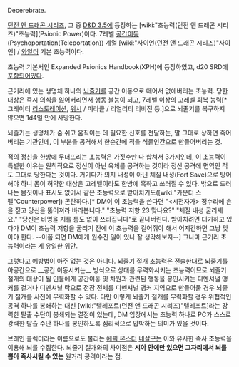 Decerebrate.

[[던전 앤 드래곤 시리즈]], 그 중 [[D&D 3.5]]에 등장하는 [wiki:"초능력(던전 앤 드래곤 시리즈)"초능력](Psionic Power)이다.
7레벨 [[공간이동]](Psychoportation(Teleportation)) 계열 [wiki:"사이언(던전 앤 드래곤 시리즈)"사이언] / [[와일더]] 기본 초능력이다. 

초능력 기본서인 Expanded Psionics Handbook(XPH)에 등장하였고, d20 SRD에 [http://www.d20srd.org/srd/psionic/powers/decerebrate.htm 포함되어있다].

근거리에 있는 생명체 하나의 [[뇌]]줄기를 공간 이동으로 떼어서 없애버리는 초능력. 당한 대상은 즉시 의식을 잃어버리면서 행동 불능이 되고, 7레벨 이상의 고레벨 회복 능력[* 그레이터 [[리스토레이션]], [[위시]] / 미라클 / 리얼리티 리비전 등.]으로 뇌줄기를 복구하지 않으면 1d4일 안에 사망한다.

뇌줄기는 생명체가 숨 쉬고 움직이는 데 필요한 신호를 전달하는, 말 그대로 상하면 죽어버리는 기관인데, 이 부분을 공격해서 한순간에 적을 식물인간으로 만들어버리는 것. 

적의 정신을 한방에 무너뜨리는 초능력은 가짓수만 다 합쳐서 3가지인데, 이 초능력이 특별한 이유는 원칙적으로 정신이 아닌 육체를 공격하는 것이라 정신 공격에 면역인 적도 그대로 당한다는 것이다. 거기다가 의지 내성이 아닌 체질 내성(Fort Save)으로 방어해야 하니 몸이 허약한 대상은 고레벨이라도 한방에 훅하고 쓰러질 수 있다. 밖으로 드러나는 몸짓이나 표시도 없어서 같은 초능력으로 받아치기도([wiki:"카운터 스펠"Counterpower]) 곤란하다.[* DM이 이 초능력을 쓴다면 "<시전자가> 정수리에 손을 짚고 당신을 뚫어져라 바라봅니다." "초능력 저항 23 맞나요?" "체질 내성 굴리세요." "당신은 비명을 지를 틈도 없이 쓰러집니다"로 끝나버린다. 받아치려면 대기하고 있다가 DM이 초능력 저항을 굴리기 전에 이 초능력을 걸어줘야 해서 어지간하면 그냥 맞아야 한다. --이쯤 되면 DM에게 원수진 일이 있나 잘 생각해보자--] 그나마 근거리 초능력이라는 게 유일한 위안.

그렇다고 예방법이 아주 없는 것은 아니다. 뇌줄기 절개 초능력은 전술한대로 뇌줄기를 아공간으로 __공간 이동시키는__ 방식으로 상대를 무력화시키는 초능력이므로 뇌줄기 절개의 대상이 될 인물에게 공간이동 및 차원과 관련된 행동을 봉인시키는 디멘셔널 앵커를 걸거나 디멘셔널 락으로 전장 전체를 디멘셔널 앵커 지역으로 만들어둘 경우 뇌줄기 절개를 사전에 무력화할 수 있다. 다만 이렇게 뇌줄기 절개를 무력화할 경우 위협적인 공격 하나를 봉쇄하는 대신 [wiki:"텔레포트(던전 앤 드래곤 시리즈)"텔레포트]라는 강력한 탈출 수단이 봉쇄되는 결점이 있는데, DM 입장에서는 초능력 하나로 PC가 스스로 강력한 탈출 수단 하나를 봉인하도록 심리적으로 압박하는 의미가 있을 것이다.

브레인 콜렉터라는 이름으로도 불리는 [[에픽 몬스터]] [[네살구]]는 이와 유사한 즉사 초능력을 이용해 뇌를 수집한다. 뇌줄기 절개와의 차이점은 '''시야 안에만 있으면 그자리에서 뇌를 뽑아 즉사시킬 수 있는''' 원거리 공격이라는 점.

